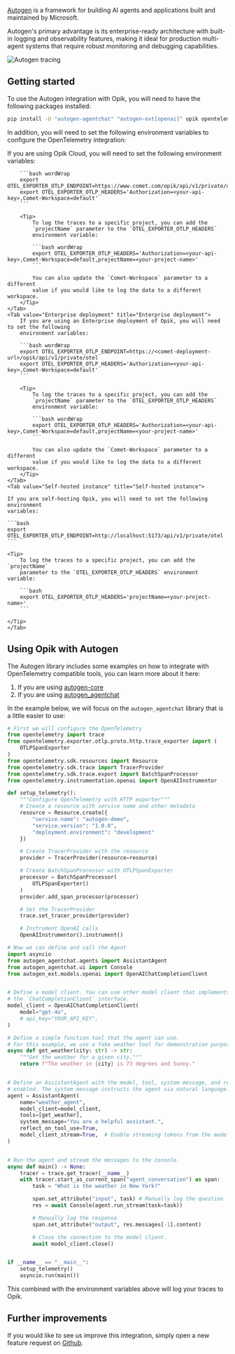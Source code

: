 [Autogen](https://microsoft.github.io/autogen/stable/) is a framework for building AI agents and applications built and maintained by Microsoft.

Autogen's primary advantage is its enterprise-ready architecture with built-in logging and observability features, making it ideal for production multi-agent systems that require robust monitoring and debugging capabilities.

<Frame>
  <img src="/img/tracing/autogen_integration.png" alt="Autogen tracing" />
</Frame>

## Getting started

To use the Autogen integration with Opik, you will need to have the following
packages installed:

```bash
pip install -U "autogen-agentchat" "autogen-ext[openai]" opik opentelemetry-sdk opentelemetry-instrumentation-openai opentelemetry-exporter-otlp
```

In addition, you will need to set the following environment variables to
configure the OpenTelemetry integration:

<Tabs>
    <Tab value="Opik Cloud" title="Opik Cloud">
        If you are using Opik Cloud, you will need to set the following
        environment variables:
            
        ```bash wordWrap
        export OTEL_EXPORTER_OTLP_ENDPOINT=https://www.comet.com/opik/api/v1/private/otel
        export OTEL_EXPORTER_OTLP_HEADERS='Authorization=<your-api-key>,Comet-Workspace=default'
        ```

        <Tip>
            To log the traces to a specific project, you can add the
            `projectName` parameter to the `OTEL_EXPORTER_OTLP_HEADERS`
            environment variable:

            ```bash wordWrap
            export OTEL_EXPORTER_OTLP_HEADERS='Authorization=<your-api-key>,Comet-Workspace=default,projectName=<your-project-name>'
            ```

            You can also update the `Comet-Workspace` parameter to a different
            value if you would like to log the data to a different workspace.
        </Tip>
    </Tab>
    <Tab value="Enterprise deployment" title="Enterprise deployment">
        If you are using an Enterprise deployment of Opik, you will need to set the following
        environment variables:

        ```bash wordWrap
        export OTEL_EXPORTER_OTLP_ENDPOINT=https://<comet-deployment-url>/opik/api/v1/private/otel
        export OTEL_EXPORTER_OTLP_HEADERS='Authorization=<your-api-key>,Comet-Workspace=default'
        ```

        <Tip>
            To log the traces to a specific project, you can add the
            `projectName` parameter to the `OTEL_EXPORTER_OTLP_HEADERS`
            environment variable:

            ```bash wordWrap
            export OTEL_EXPORTER_OTLP_HEADERS='Authorization=<your-api-key>,Comet-Workspace=default,projectName=<your-project-name>'
            ```

            You can also update the `Comet-Workspace` parameter to a different
            value if you would like to log the data to a different workspace.
        </Tip>
    </Tab>
    <Tab value="Self-hosted instance" title="Self-hosted instance">

    If you are self-hosting Opik, you will need to set the following environment
    variables:

    ```bash
    export OTEL_EXPORTER_OTLP_ENDPOINT=http://localhost:5173/api/v1/private/otel
    ```

    <Tip>
        To log the traces to a specific project, you can add the `projectName`
        parameter to the `OTEL_EXPORTER_OTLP_HEADERS` environment variable:

        ```bash
        export OTEL_EXPORTER_OTLP_HEADERS='projectName=<your-project-name>'
        ```

    </Tip>
    </Tab>

</Tabs>

## Using Opik with Autogen

The Autogen library includes some examples on how to integrate with OpenTelemetry
compatible tools, you can learn more about it here:

1. If you are using [autogen-core](https://microsoft.github.io/autogen/stable/user-guide/core-user-guide/framework/telemetry.html)
2. If you are using [autogen_agentchat](https://microsoft.github.io/autogen/stable/user-guide/agentchat-user-guide/tracing.html)

In the example below, we will focus on the `autogen_agentchat` library that is a
little easier to use:

```python
# First we will configure the OpenTelemetry
from opentelemetry import trace
from opentelemetry.exporter.otlp.proto.http.trace_exporter import (
    OTLPSpanExporter
)
from opentelemetry.sdk.resources import Resource
from opentelemetry.sdk.trace import TracerProvider
from opentelemetry.sdk.trace.export import BatchSpanProcessor
from opentelemetry.instrumentation.openai import OpenAIInstrumentor

def setup_telemetry():
    """Configure OpenTelemetry with HTTP exporter"""
    # Create a resource with service name and other metadata
    resource = Resource.create({
        "service.name": "autogen-demo",
        "service.version": "1.0.0",
        "deployment.environment": "development"
    })

    # Create TracerProvider with the resource
    provider = TracerProvider(resource=resource)

    # Create BatchSpanProcessor with OTLPSpanExporter
    processor = BatchSpanProcessor(
        OTLPSpanExporter()
    )
    provider.add_span_processor(processor)

    # Set the TracerProvider
    trace.set_tracer_provider(provider)

    # Instrument OpenAI calls
    OpenAIInstrumentor().instrument()

# Now we can define and call the Agent
import asyncio
from autogen_agentchat.agents import AssistantAgent
from autogen_agentchat.ui import Console
from autogen_ext.models.openai import OpenAIChatCompletionClient


# Define a model client. You can use other model client that implements
# the `ChatCompletionClient` interface.
model_client = OpenAIChatCompletionClient(
    model="gpt-4o",
    # api_key="YOUR_API_KEY",
)

# Define a simple function tool that the agent can use.
# For this example, we use a fake weather tool for demonstration purposes.
async def get_weather(city: str) -> str:
    """Get the weather for a given city."""
    return f"The weather in {city} is 73 degrees and Sunny."


# Define an AssistantAgent with the model, tool, system message, and reflection
# enabled. The system message instructs the agent via natural language.
agent = AssistantAgent(
    name="weather_agent",
    model_client=model_client,
    tools=[get_weather],
    system_message="You are a helpful assistant.",
    reflect_on_tool_use=True,
    model_client_stream=True,  # Enable streaming tokens from the model client.
)


# Run the agent and stream the messages to the console.
async def main() -> None:
    tracer = trace.get_tracer(__name__)
    with tracer.start_as_current_span("agent_conversation") as span:
        task = "What is the weather in New York?"

        span.set_attribute("input", task) # Manually log the question
        res = await Console(agent.run_stream(task=task))

        # Manually log the response
        span.set_attribute("output", res.messages[-1].content)

        # Close the connection to the model client.
        await model_client.close()


if __name__ == "__main__":
    setup_telemetry()
    asyncio.run(main())
```

This combined with the environment variables above will log your traces to Opik.

## Further improvements

If you would like to see us improve this integration, simply open a new feature
request on [Github](https://github.com/comet-ml/opik/issues).
